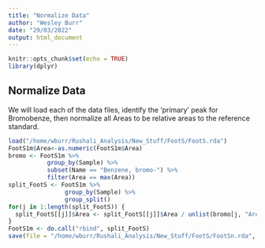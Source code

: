 ```yaml
---
title: "Normalize Data"
author: "Wesley Burr"
date: "29/03/2022"
output: html_document
---
```


```r
knitr::opts_chunk$set(echo = TRUE)
library(dplyr)
```

## Normalize Data

We will load each of the data files, identify the 'primary' peak for
Bromobenze, then normalize all Areas to be relative areas to the
reference standard.

```r
load("/home/wburr/Rushali_Analysis/New_Stuff/FootS/FootS.rda")
FootS1m$Area<-as.numeric(FootS1m$Area)
bromo <- FootS1m %>% 
           group_by(Sample) %>% 
           subset(Name == "Benzene, bromo-") %>%
           filter(Area == max(Area))
split_FootS <- FootS1m %>% 
                group_by(Sample) %>%
                group_split()
for(j in 1:length(split_FootS)) {
  split_FootS[[j]]$Area <- split_FootS[[j]]$Area / unlist(bromo[j, "Area"])
}
FootS1m <- do.call("rbind", split_FootS)
save(file = "/home/wburr/Rushali_Analysis/New_Stuff/FootS/FootSn.rda", FootS1m)
```
